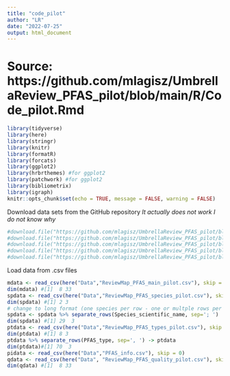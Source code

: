 ```yaml
---
title: "code_pilot"
author: "LR"
date: "2022-07-25"
output: html_document
---
```


# Source: https://github.com/mlagisz/UmbrellaReview_PFAS_pilot/blob/main/R/Code_pilot.Rmd

```r
library(tidyverse)
library(here)
library(stringr)
library(knitr)
library(formatR)
library(forcats)
library(ggplot2)
library(hrbrthemes) #for ggplot2
library(patchwork) #for ggplot2
library(bibliometrix)
library(igraph)
knitr::opts_chunk$set(echo = TRUE, message = FALSE, warning = FALSE)
```
Download data sets from the GitHub repository
_It actually does not work I do not know why_
```r
#download.file("https://github.com/mlagisz/UmbrellaReview_PFAS_pilot/blob/main/data/ReviewMap_PFAS_main_pilot.csv", "Data/mdata.csv")
#download.file("https://github.com/mlagisz/UmbrellaReview_PFAS_pilot/blob/main/data/ReviewMap_PFAS_types_pilot.csv", "Data/ptdata.csv")
#download.file("https://github.com/mlagisz/UmbrellaReview_PFAS_pilot/blob/main/data/ReviewMap_PFAS_Species_pilot.csv", "Data/spdata.csv")
#download.file("https://github.com/mlagisz/UmbrellaReview_PFAS_pilot/blob/main/data/ReviewMap_PFAS_Quality_pilot.csv", "Data/qdata.csv")
#download.file("https://github.com/mlagisz/UmbrellaReview_PFAS_pilot/blob/main/data/PFAS_info.csv", "Data/pidata.csv")
```

Load data from .csv files
```r
mdata <- read_csv(here("Data","ReviewMap_PFAS_main_pilot.csv"), skip = 0)
dim(mdata) #[1]  8 33
spdata <- read_csv(here("Data","ReviewMap_PFAS_species_pilot.csv"), skip = 0) 
dim(spdata) #[1] 2 3
# change to long format (one species per row - one or multple rows per study)
spdata <- spdata %>% separate_rows(Species_scientific_name, sep='; ')
dim(spdata) #[1] 29  3
ptdata <- read_csv(here("Data","ReviewMap_PFAS_types_pilot.csv"), skip = 0) 
dim(ptdata) #[1] 8 3
ptdata %>% separate_rows(PFAS_type, sep=', ') -> ptdata
dim(ptdata)#[1] 70  3
pidata <- read_csv(here("Data","PFAS_info.csv"), skip = 0) 
qdata <- read_csv(here("Data", "ReviewMap_PFAS_quality_pilot.csv"), skip = 0)
dim(qdata) #[1]  8 33
```

